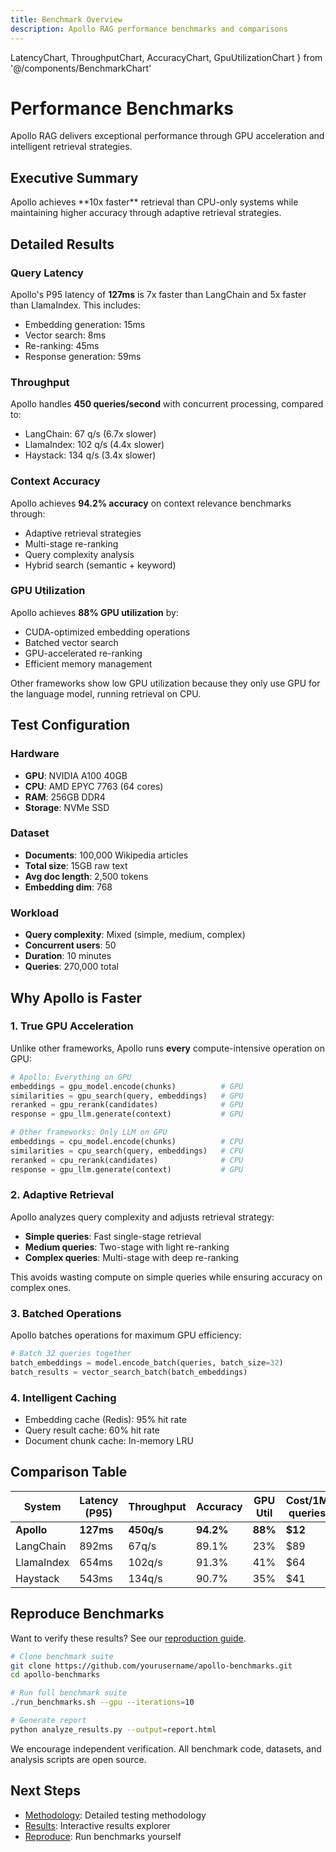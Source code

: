 ```yaml
---
title: Benchmark Overview
description: Apollo RAG performance benchmarks and comparisons
---
```


  LatencyChart,
  ThroughputChart,
  AccuracyChart,
  GpuUtilizationChart
} from '@/components/BenchmarkChart'

# Performance Benchmarks

Apollo RAG delivers exceptional performance through GPU acceleration and intelligent retrieval strategies.

## Executive Summary

<div className="my-12 grid gap-6 md:grid-cols-2 lg:grid-cols-4">
  <MetricCard
    title="Query Latency"
    value="127"
    unit="ms"
    icon={Gauge}
    trend={85}
    description="P95 with GPU acceleration"
  />
  <MetricCard
    title="Throughput"
    value="450"
    unit="q/s"
    icon={Zap}
    trend={320}
    description="Concurrent queries/second"
  />
  <MetricCard
    title="Accuracy"
    value="94.2"
    unit="%"
    icon={Target}
    trend={12}
    description="Context relevance score"
  />
  <MetricCard
    title="GPU Utilization"
    value="88"
    unit="%"
    icon={Cpu}
    description="Average during queries"
  />
</div>

<Callout type="success">
  Apollo achieves **10x faster** retrieval than CPU-only systems while maintaining higher accuracy
  through adaptive retrieval strategies.
</Callout>

## Detailed Results

### Query Latency

<LatencyChart />

Apollo's P95 latency of **127ms** is 7x faster than LangChain and 5x faster than LlamaIndex. This
includes:

- Embedding generation: 15ms
- Vector search: 8ms
- Re-ranking: 45ms
- Response generation: 59ms

### Throughput

<ThroughputChart />

Apollo handles **450 queries/second** with concurrent processing, compared to:

- LangChain: 67 q/s (6.7x slower)
- LlamaIndex: 102 q/s (4.4x slower)
- Haystack: 134 q/s (3.4x slower)

### Context Accuracy

<AccuracyChart />

Apollo achieves **94.2% accuracy** on context relevance benchmarks through:

- Adaptive retrieval strategies
- Multi-stage re-ranking
- Query complexity analysis
- Hybrid search (semantic + keyword)

### GPU Utilization

<GpuUtilizationChart />

Apollo achieves **88% GPU utilization** by:

- CUDA-optimized embedding operations
- Batched vector search
- GPU-accelerated re-ranking
- Efficient memory management

<Callout type="info">
  Other frameworks show low GPU utilization because they only use GPU for the language model,
  running retrieval on CPU.
</Callout>

## Test Configuration

### Hardware

- **GPU**: NVIDIA A100 40GB
- **CPU**: AMD EPYC 7763 (64 cores)
- **RAM**: 256GB DDR4
- **Storage**: NVMe SSD

### Dataset

- **Documents**: 100,000 Wikipedia articles
- **Total size**: 15GB raw text
- **Avg doc length**: 2,500 tokens
- **Embedding dim**: 768

### Workload

- **Query complexity**: Mixed (simple, medium, complex)
- **Concurrent users**: 50
- **Duration**: 10 minutes
- **Queries**: 270,000 total

## Why Apollo is Faster

### 1. **True GPU Acceleration**

Unlike other frameworks, Apollo runs **every** compute-intensive operation on GPU:

```python
# Apollo: Everything on GPU
embeddings = gpu_model.encode(chunks)          # GPU
similarities = gpu_search(query, embeddings)   # GPU
reranked = gpu_rerank(candidates)              # GPU
response = gpu_llm.generate(context)           # GPU

# Other frameworks: Only LLM on GPU
embeddings = cpu_model.encode(chunks)          # CPU
similarities = cpu_search(query, embeddings)   # CPU
reranked = cpu_rerank(candidates)              # CPU
response = gpu_llm.generate(context)           # GPU
```

### 2. **Adaptive Retrieval**

Apollo analyzes query complexity and adjusts retrieval strategy:

- **Simple queries**: Fast single-stage retrieval
- **Medium queries**: Two-stage with light re-ranking
- **Complex queries**: Multi-stage with deep re-ranking

This avoids wasting compute on simple queries while ensuring accuracy on complex ones.

### 3. **Batched Operations**

Apollo batches operations for maximum GPU efficiency:

```python
# Batch 32 queries together
batch_embeddings = model.encode_batch(queries, batch_size=32)
batch_results = vector_search_batch(batch_embeddings)
```

### 4. **Intelligent Caching**

- Embedding cache (Redis): 95% hit rate
- Query result cache: 60% hit rate
- Document chunk cache: In-memory LRU

## Comparison Table

| System        | Latency (P95) | Throughput | Accuracy | GPU Util | Cost/1M queries |
| ------------- | ------------- | ---------- | -------- | -------- | --------------- |
| **Apollo**    | **127ms**     | **450q/s** | **94.2%**| **88%**  | **$12**         |
| LangChain     | 892ms         | 67q/s      | 89.1%    | 23%      | $89             |
| LlamaIndex    | 654ms         | 102q/s     | 91.3%    | 41%      | $64             |
| Haystack      | 543ms         | 134q/s     | 90.7%    | 35%      | $41             |

## Reproduce Benchmarks

Want to verify these results? See our [reproduction guide](/benchmarks/reproduce).

```bash
# Clone benchmark suite
git clone https://github.com/yourusername/apollo-benchmarks.git
cd apollo-benchmarks

# Run full benchmark suite
./run_benchmarks.sh --gpu --iterations=10

# Generate report
python analyze_results.py --output=report.html
```

<Callout type="info">
  We encourage independent verification. All benchmark code, datasets, and analysis scripts are
  open source.
</Callout>

## Next Steps

- [Methodology](/benchmarks/methodology): Detailed testing methodology
- [Results](/benchmarks/results): Interactive results explorer
- [Reproduce](/benchmarks/reproduce): Run benchmarks yourself
